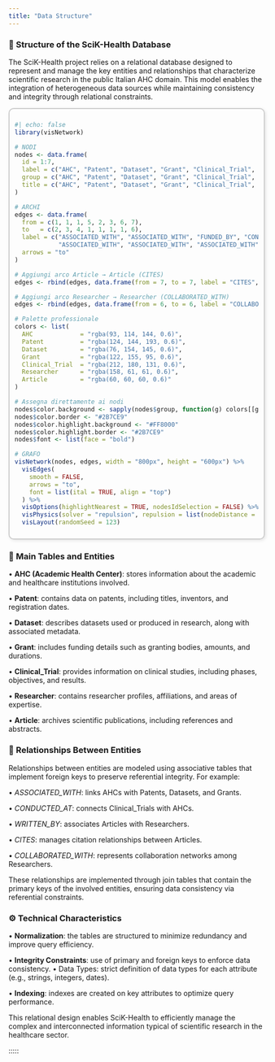 ```yaml
---
title: "Data Structure"
---
```


### 🧱 Structure of the SciK-Health Database

The SciK-Health project relies on a relational database designed to represent and manage the key entities and relationships that characterize scientific research in the public Italian AHC domain. This model enables the integration of heterogeneous data sources while maintaining consistency and integrity through relational constraints.

::::: cell
::: {style="border: 2px solid #ccc; padding: 10px; border-radius: 10px; box-shadow: 2px 2px 6px rgba(0,0,0,0.1);"}
```r
#| echo: false
library(visNetwork)

# NODI
nodes <- data.frame(
  id = 1:7,
  label = c("AHC", "Patent", "Dataset", "Grant", "Clinical_Trial", "Researcher", "Article"),
  group = c("AHC", "Patent", "Dataset", "Grant", "Clinical_Trial", "Researcher", "Article"),
  title = c("AHC", "Patent", "Dataset", "Grant", "Clinical_Trial", "Researcher", "Article")
)

# ARCHI
edges <- data.frame(
  from = c(1, 1, 1, 5, 2, 3, 6, 7),
  to   = c(2, 3, 4, 1, 1, 1, 1, 6),
  label = c("ASSOCIATED_WITH", "ASSOCIATED_WITH", "FUNDED_BY", "CONDUCTED_AT",
            "ASSOCIATED_WITH", "ASSOCIATED_WITH", "ASSOCIATED_WITH", "WRITTEN_BY"),
  arrows = "to"
)

# Aggiungi arco Article → Article (CITES)
edges <- rbind(edges, data.frame(from = 7, to = 7, label = "CITES", arrows = "to"))

# Aggiungi arco Researcher → Researcher (COLLABORATED_WITH)
edges <- rbind(edges, data.frame(from = 6, to = 6, label = "COLLABORATED_WITH", arrows = "to"))

# Palette professionale
colors <- list(
  AHC             = "rgba(93, 114, 144, 0.6)",
  Patent          = "rgba(124, 144, 193, 0.6)",
  Dataset         = "rgba(76, 154, 145, 0.6)",
  Grant           = "rgba(122, 155, 95, 0.6)",
  Clinical_Trial  = "rgba(212, 180, 131, 0.6)",
  Researcher      = "rgba(158, 61, 61, 0.6)",
  Article         = "rgba(60, 60, 60, 0.6)"
)

# Assegna direttamente ai nodi
nodes$color.background <- sapply(nodes$group, function(g) colors[[g]])
nodes$color.border <- "#2B7CE9"
nodes$color.highlight.background <- "#FF8000"
nodes$color.highlight.border <- "#2B7CE9"
nodes$font <- list(face = "bold")

# GRAFO
visNetwork(nodes, edges, width = "800px", height = "600px") %>%
  visEdges(
    smooth = FALSE,
    arrows = "to",
    font = list(ital = TRUE, align = "top")
  ) %>%
  visOptions(highlightNearest = TRUE, nodesIdSelection = FALSE) %>%
  visPhysics(solver = "repulsion", repulsion = list(nodeDistance = 300)) %>%
  visLayout(randomSeed = 123)

```
:::

::: text-center
:::

### 📌 Main Tables and Entities

• **AHC (Academic Health Center)**: stores information about the academic and healthcare institutions involved.

• **Patent**: contains data on patents, including titles, inventors, and registration dates.

• **Dataset**: describes datasets used or produced in research, along with associated metadata.

• **Grant**: includes funding details such as granting bodies, amounts, and durations.

• **Clinical_Trial**: provides information on clinical studies, including phases, objectives, and results.

• **Researcher**: contains researcher profiles, affiliations, and areas of expertise.

• **Article**: archives scientific publications, including references and abstracts.

### 🔗 Relationships Between Entities

Relationships between entities are modeled using associative tables that implement foreign keys to preserve referential integrity. For example:

• *ASSOCIATED_WITH*: links AHCs with Patents, Datasets, and Grants.

• *CONDUCTED_AT*: connects Clinical_Trials with AHCs.

• *WRITTEN_BY*: associates Articles with Researchers.

• *CITES*: manages citation relationships between Articles.

• *COLLABORATED_WITH*: represents collaboration networks among Researchers.

These relationships are implemented through join tables that contain the primary keys of the involved entities, ensuring data consistency via referential constraints.

### ⚙️ Technical Characteristics

• **Normalization**: the tables are structured to minimize redundancy and improve query efficiency.

• **Integrity Constraints**: use of primary and foreign keys to enforce data consistency. • Data Types: strict definition of data types for each attribute (e.g., strings, integers, dates).

• **Indexing**: indexes are created on key attributes to optimize query performance.

This relational design enables SciK-Health to efficiently manage the complex and interconnected information typical of scientific research in the healthcare sector.
:::::

:::::
